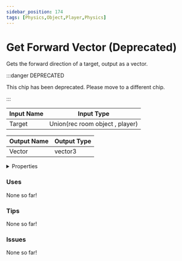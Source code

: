 ```yaml
---
sidebar_position: 174
tags: [Physics,Object,Player,Physics]
---
```


# Get Forward Vector (Deprecated)

Gets the forward direction of a target, output as a vector.

:::danger DEPRECATED

This chip has been deprecated. Please move to a different chip.

:::


<EsbSvg />

| Input Name | Input Type |
|-----------|-----------|
| Target | Union(rec room object , player) |

| Output Name | Output Type |
|-----------|-----------|
| Vector | vector3 |


<details>
  <summary>Properties</summary>
  <div>
    <div>
    <table>
      <thead>
        <tr>
          <th>Is beta required?</th>
          <th>❌</th>
        </tr>
        <tr>
          <th>Is this chip a trolling risk?</th>
          <th>❌</th>
        </tr>
        <tr>
          <th>Chip UUID</th>
          <th>88f95338-d1a6-4fad-8424-d714d651f6ac</th>
        </tr>
      </thead>
    </table>
    </div>
  </div>
</details>

### Uses

None so far!

### Tips

None so far!

### Issues

None so far!